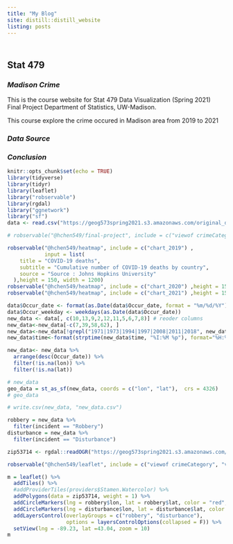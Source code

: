 ```yaml
---
title: "My Blog"
site: distill::distill_website
listing: posts
---
```


<div class="row" style="padding-top: 10px;">
<div class="col-sm-10">

# **Stat 479**

### *Madison Crime* {style="padding-top: 0px;"}

This is the course website for Stat 479 Data Visualization (Spring 2021) Final Project Department of Statistics, UW-Madison.


This course explore the crime occured in Madison area from 2019 to 2021


### *Data Source*


### *Conclusion*





</div>

</div>

```r
knitr::opts_chunk$set(echo = TRUE)
library(tidyverse)
library(tidyr)
library(leaflet)
library("robservable")
library(rgdal)
library("ggnetwork")
library("sf")
data <- read.csv("https://geog573spring2021.s3.amazonaws.com/original_dataset.csv")
```


```r
# robservable("@hchen549/final-project", include = c("viewof crimeCategory","viewof chosenDate", "crimePlot"),height = 800)
```



```r
robservable("@hchen549/heatmap", include = c("chart_2019") ,
            input = list(
    title = "COVID-19 deaths",
    subtitle = "Cumulative number of COVID-19 deaths by country",
    source = "Source : Johns Hopkins University"
  ),height = 150, width = 1200)
robservable("@hchen549/heatmap", include = c("chart_2020") ,height = 150, width = 1200)
robservable("@hchen549/heatmap", include = c("chart_2021") ,height = 150, width = 1200)
```


```r
data$Occur_date <- format(as.Date(data$Occur_date, format = "%m/%d/%Y"), "%Y-%m-%d")
data$Occur_weekday <- weekdays(as.Date(data$Occur_date))
new_data <- data[, c(10,13,9,2,12,11,5,6,7,8)] # reoder columns
new_data<-new_data[-c(7,39,58,62), ]
new_data<-new_data[!grepl("1971|1973|1994|1997|2008|2011|2018", new_data$Occur_date),]
new_data$time<-format(strptime(new_data$time, "%I:%M %p"), format="%H:%M")

new_data<- new_data %>% 
  arrange(desc(Occur_date)) %>%
  filter(!is.na(lon)) %>%
  filter(!is.na(lat))

# new_data
geo_data = st_as_sf(new_data, coords = c("lon", "lat"),  crs = 4326)
# geo_data

# write.csv(new_data, "new_data.csv")
```

```r
robbery = new_data %>%
  filter(incident == "Robbery")
disturbance = new_data %>%
  filter(incident == "Disturbance")
```

```r
zip53714 <- rgdal::readOGR("https://geog573spring2021.s3.amazonaws.com/US_ZC_53714.geojson")

```

```r
robservable("@hchen549/leaflet", include = c("viewof crimeCategory", "viewof start_date", "viewof end_date", "crimeMap"), height = 800, width = 600)
```




```r
m = leaflet() %>%
  addTiles() %>%
  #addProviderTiles(providers$Stamen.Watercolor) %>%
  addPolygons(data = zip53714, weight = 1) %>%
  addCircleMarkers(lng = robbery$lon, lat = robbery$lat, color = "red", radius = 0.5, group = "robbery") %>%
  addCircleMarkers(lng = disturbance$lon, lat = disturbance$lat, color = "blue", radius = 0.5, group = "disturbance") %>%
  addLayersControl(overlayGroups = c("robbery", "disturbance"),
                   options = layersControlOptions(collapsed = F)) %>%
  setView(lng = -89.23, lat =43.04, zoom = 10)
m
```
